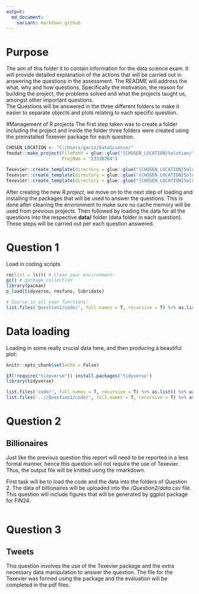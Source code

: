 ```yaml
---
output:
  md_document:
    variant: markdown_github
---
```


# Purpose

The aim of this folder it to contain information for the data science exam. It will provide detailed explanation of the actions that will be carried out in answering the questions in the assessment. The README will address the what, why and how questions. Specifically the motivation, the reason for building the project, the problems solved and what the projects taught us, amongst other important questions.  
The Questions will be answered in the three different folders to make it easier to separate objects and plots relating to each specific question. 

#Management of R projects
The first step taken was to create a folder including the project and inside the folder three folders were created using the preinstalled Texevier package for each question.

```r
CHOSEN_LOCATION <- "C:/Users/gariz/DataScience/"
fmxdat::make_project(FilePath = glue::glue("{CHOSEN_LOCATION}Solution/"), 
                     ProjNam = "23338784")

Texevier::create_template(directory = glue::glue("{CHOSEN_LOCATION}Solution/23338784/"), template_name = "Question1")
Texevier::create_template(directory = glue::glue("{CHOSEN_LOCATION}Solution/23338784/"), template_name = "Question2")
Texevier::create_template(directory = glue::glue("{CHOSEN_LOCATION}Solution/23338784/"), template_name = "Question3")


```
After creating the new *R.project*, we move on to the next step of loading and installing the packages that will be used to answer the questions. This is done after cleaning the environment to make sure no cache memory will be used from previous projects. Then followed by loading the data for all the questions into the respective **data/** folder (data folder in each question). These steps will be carried out per each question answered.

# Question 1


Load in coding scripts

```r

rm(list = ls()) # Clean your environment:
gc() # garbage collection 
library(pacman)
p_load(tidyverse, rmsfuns, lubridate)

# Source in all your functions:
list.files('Question1/code/', full.names = T, recursive = T) %>% as.list() %>% walk(~source(.))

```


# Data loading

Loading in some really crucial data here, and then producing a beautiful plot:

```r
knitr::opts_chunk$set(echo = False)

if(!require("tidyverse")) install.packages("tidyverse")
library(tidyverse)

list.files('code/', full.names = T, recursive = T) %>% as.list() %>% walk(~source(.))
list.files('..//Question1/code/', full.names = T, recursive = T) %>% as.list() %>% walk(~source(.))


```

# Question 2
## Billionaires  

Just like the previous question this report will need to be reported in a less formal manner, hence this question will not require the use of Texevier. Thus, the output file will be knitted using the rmarkdown.  

First task will be to load the code and the data into the folders of Question 2. The data of billionaires will be uploaded into the */Question2/data.csv* file. This question will include figures that will be generated by ggplot package for FIN24.
```r

```

# Question 3

## Tweets

This question involves the use of the Texevier package and the extra necessary data manipulation to answer the question. The file for the Texevier was formed using the package and the evaluation will be completed in the pdf files.
```r

```


